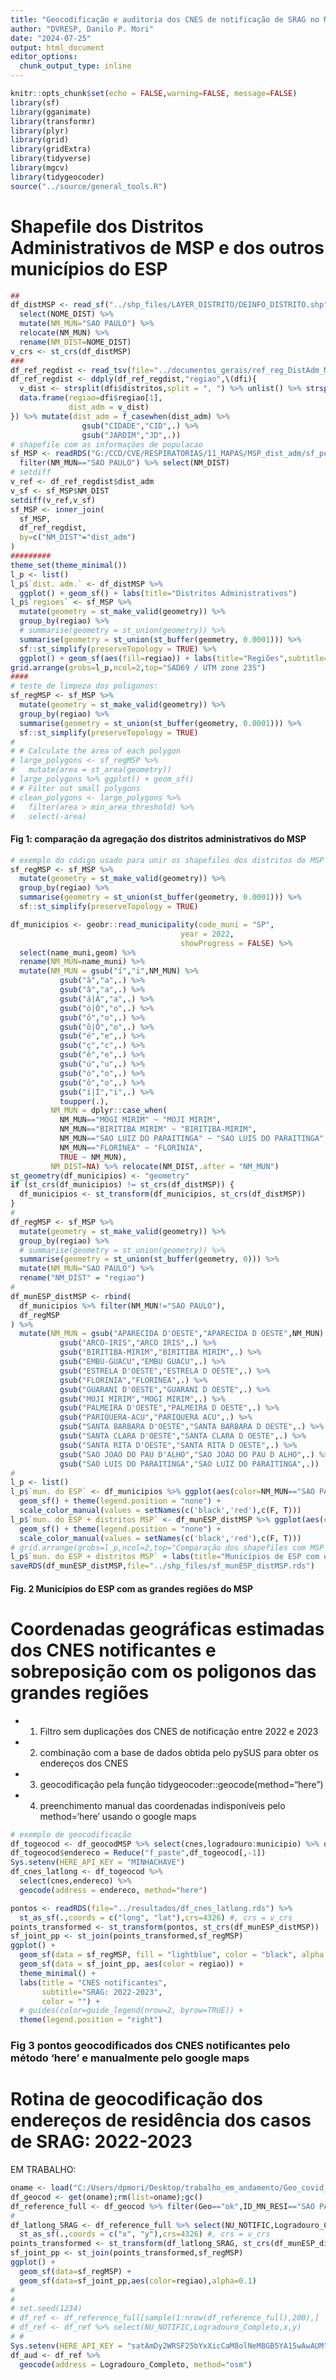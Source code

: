 ```yaml
---
title: "Geocodificação e auditoria dos CNES de notificação de SRAG no MSP 2022 e 2023"
author: "DVRESP, Danilo P. Mori"
date: "2024-07-25"
output: html_document
editor_options: 
  chunk_output_type: inline
---
```


```r
knitr::opts_chunk$set(echo = FALSE,warning=FALSE, message=FALSE)
library(sf)
library(gganimate)
library(transformr)
library(plyr)
library(grid)
library(gridExtra)
library(tidyverse)
library(mgcv)
library(tidygeocoder)
source("../source/general_tools.R")
```

# Shapefile dos Distritos Administrativos de MSP e dos outros municípios do ESP

```r
##
df_distMSP <- read_sf("../shp_files/LAYER_DISTRITO/DEINFO_DISTRITO.shp") %>% 
  select(NOME_DIST) %>% 
  mutate(NM_MUN="SAO PAULO") %>% 
  relocate(NM_MUN) %>% 
  rename(NM_DIST=NOME_DIST)
v_crs <- st_crs(df_distMSP)
###
df_ref_regdist <- read_tsv(file="../documentos_gerais/ref_reg_DistAdm_MSP.txt",locale = locale(encoding = 'latin1'))
df_ref_regdist <- ddply(df_ref_regdist,"regiao",\(dfi){
  v_dist <- strsplit(dfi$distritos,split = ", ") %>% unlist() %>% strsplit(dfi$distritos,split = ",") %>% unlist()
  data.frame(regiao=dfi$regiao[1],
             dist_adm = v_dist)
}) %>% mutate(dist_adm = f_casewhen(dist_adm) %>% 
                gsub("CIDADE","CID",.) %>% 
                gsub("JARDIM","JD",.))
# shapefile com as informações de populacao
sf_MSP <- readRDS("G:/CCD/CVE/RESPIRATORIAS/11_MAPAS/MSP_dist_adm/sf_pop_ESP_distMSP_2000-2024.rds") %>% 
  filter(NM_MUN=="SAO PAULO") %>% select(NM_DIST)
# setdiff
v_ref <- df_ref_regdist$dist_adm
v_sf <- sf_MSP$NM_DIST
setdiff(v_ref,v_sf)
sf_MSP <- inner_join(
  sf_MSP,
  df_ref_regdist,
  by=c("NM_DIST"="dist_adm")
)
#########
theme_set(theme_minimal())
l_p <- list()
l_p$`dist. adm.` <- df_distMSP %>% 
  ggplot() + geom_sf() + labs(title="Distritos Administrativos")
l_p$`regioes` <- sf_MSP %>% 
  mutate(geometry = st_make_valid(geometry)) %>% 
  group_by(regiao) %>% 
  # summarise(geometry = st_union(geometry)) %>% 
  summarise(geometry = st_union(st_buffer(geometry, 0.0001))) %>% 
  sf::st_simplify(preserveTopology = TRUE) %>% 
  ggplot() + geom_sf(aes(fill=regiao)) + labs(title="Regiões",subtitle="sf::st_union(st_buffer(geometry,0.0001))")
grid.arrange(grobs=l_p,ncol=2,top="SAD69 / UTM zone 23S")
####
# teste de limpeza dos poligonos:
sf_regMSP <- sf_MSP %>% 
  mutate(geometry = st_make_valid(geometry)) %>% 
  group_by(regiao) %>% 
  summarise(geometry = st_union(st_buffer(geometry, 0.0001))) %>% 
  sf::st_simplify(preserveTopology = TRUE)
#
# # Calculate the area of each polygon
# large_polygons <- sf_regMSP %>%
#   mutate(area = st_area(geometry))
# large_polygons %>% ggplot() + geom_sf()
# # Filter out small polygons
# clean_polygons <- large_polygons %>%
#   filter(area > min_area_threshold) %>%
#   select(-area) 
```
  
  
#### Fig 1: comparação da agregação dos distritos administrativos do MSP  

```r
# exemplo do código usado para unir os shapefiles dos distritos do MSP
sf_regMSP <- sf_MSP %>% 
  mutate(geometry = st_make_valid(geometry)) %>% 
  group_by(regiao) %>% 
  summarise(geometry = st_union(st_buffer(geometry, 0.0001))) %>% 
  sf::st_simplify(preserveTopology = TRUE)

```


```r
df_municipios <- geobr::read_municipality(code_muni = "SP",
                                      year = 2022,
                                      showProgress = FALSE) %>%
  select(name_muni,geom) %>%
  rename(NM_MUN=name_muni) %>%
  mutate(NM_MUN = gsub("í","i",NM_MUN) %>%
           gsub("ã","a",.) %>%
           gsub("â","a",.) %>%
           gsub("á|Á","a",.) %>%
           gsub("ó|Ó","o",.) %>%
           gsub("ô","o",.) %>%
           gsub("õ|Ô","o",.) %>%
           gsub("é","e",.) %>%
           gsub("ç","c",.) %>%
           gsub("ê","e",.) %>%
           gsub("ú","u",.) %>%
           gsub("ó","o",.) %>%
           gsub("ô","o",.) %>%
           gsub("í|Í","i",.) %>%
           toupper(.),
         NM_MUN = dplyr::case_when(
           NM_MUN=="MOGI MIRIM" ~ "MOJI MIRIM",
           NM_MUN=="BIRITIBA MIRIM" ~ "BIRITIBA-MIRIM",
           NM_MUN=="SAO LUIZ DO PARAITINGA" ~ "SAO LUIS DO PARAITINGA",
           NM_MUN=="FLORINEA" ~ "FLORINIA",
           TRUE ~ NM_MUN),
         NM_DIST=NA) %>% relocate(NM_DIST,.after = "NM_MUN")
st_geometry(df_municipios) <- "geometry"
if (st_crs(df_municipios) != st_crs(df_distMSP)) {
  df_municipios <- st_transform(df_municipios, st_crs(df_distMSP))
}
#
df_regMSP <- sf_MSP %>% 
  mutate(geometry = st_make_valid(geometry)) %>% 
  group_by(regiao) %>% 
  # summarise(geometry = st_union(geometry)) %>% 
  summarise(geometry = st_union(st_buffer(geometry, 0))) %>% 
  mutate(NM_MUN="SAO PAULO") %>% 
  rename("NM_DIST" = "regiao")
#
df_munESP_distMSP <- rbind(
  df_municipios %>% filter(NM_MUN!="SAO PAULO"),
  df_regMSP
) %>% 
  mutate(NM_MUN = gsub("APARECIDA D'OESTE","APARECIDA D OESTE",NM_MUN) %>% 
           gsub("ARCO-IRIS","ARCO IRIS",.) %>% 
           gsub("BIRITIBA-MIRIM","BIRITIBA MIRIM",.) %>% 
           gsub("EMBU-GUACU","EMBU GUACU",.) %>% 
           gsub("ESTRELA D'OESTE","ESTRELA D OESTE",.) %>% 
           gsub("FLORINIA","FLORINEA",.) %>% 
           gsub("GUARANI D'OESTE","GUARANI D OESTE",.) %>% 
           gsub("MOJI MIRIM","MOGI MIRIM",.) %>% 
           gsub("PALMEIRA D'OESTE","PALMEIRA D OESTE",.) %>% 
           gsub("PARIQUERA-ACU","PARIQUERA ACU",.) %>% 
           gsub("SANTA BARBARA D'OESTE","SANTA BARBARA D OESTE",.) %>% 
           gsub("SANTA CLARA D'OESTE","SANTA CLARA D OESTE",.) %>% 
           gsub("SANTA RITA D'OESTE","SANTA RITA D OESTE",.) %>% 
           gsub("SAO JOAO DO PAU D'ALHO","SAO JOAO DO PAU D ALHO",.) %>% 
           gsub("SAO LUIS DO PARAITINGA","SAO LUIZ DO PARAITINGA",.))
#
l_p <- list()
l_p$`mun. do ESP` <- df_municipios %>% ggplot(aes(color=NM_MUN=="SAO PAULO")) + 
  geom_sf() + theme(legend.position = "none") +
  scale_color_manual(values = setNames(c('black','red'),c(F, T))) 
l_p$`mun. do ESP + distritos MSP` <- df_munESP_distMSP %>% ggplot(aes(color=NM_MUN=="SAO PAULO")) + 
  geom_sf() + theme(legend.position = "none") +
  scale_color_manual(values = setNames(c('black','red'),c(F, T)))
# grid.arrange(grobs=l_p,ncol=2,top="Comparação dos shapefiles com MSP e com regiões de MSP\n geobr::read_municipality")
l_p$`mun. do ESP + distritos MSP` + labs(title="Municípios de ESP com o MSP em grandes regiões")
saveRDS(df_munESP_distMSP,file="../shp_files/sf_munESP_distMSP.rds")
```
  
#### Fig. 2 Municípios do ESP com as grandes regiões do MSP    
   
 
# Coordenadas geográficas estimadas dos CNES notificantes e sobreposição com os poligonos das grandes regiões

- 1) Filtro sem duplicações dos CNES de notificação entre 2022 e 2023
- 2) combinação com a base de dados obtida pelo pySUS para obter os endereços dos CNES
- 3) geocodificação pela função tidygeocoder::geocode(method="here")
- 4) preenchimento manual das coordenadas indisponíveis pelo method='here' usando o google maps


```r
# exemplo de geocodificação
df_togeocod <- df_geocodMSP %>% select(cnes,logradouro:municipio) %>% distinct()
df_togeocod$endereco = Reduce("f_paste",df_togeocod[,-1])
Sys.setenv(HERE_API_KEY = "MINHACHAVE")
df_cnes_latlong <- df_togeocod %>% 
  select(cnes,endereco) %>% 
  geocode(address = endereco, method="here") 
```

```r
pontos <- readRDS(file="../resultados/df_cnes_latlong.rds") %>% 
  st_as_sf(.,coords = c("long", "lat"),crs=4326) #, crs = v_crs
points_transformed <- st_transform(pontos, st_crs(df_munESP_distMSP))
sf_joint_pp <- st_join(points_transformed,sf_regMSP)
ggplot() +
  geom_sf(data = sf_regMSP, fill = "lightblue", color = "black", alpha = 0.5) +
  geom_sf(data = sf_joint_pp, aes(color = regiao)) +
  theme_minimal() +
  labs(title = "CNES notificantes",
       subtitle="SRAG: 2022-2023",
       color = "") +
  # guides(color=guide_legend(nrow=2, byrow=TRUE)) +
  theme(legend.position = "right")
```
  
### Fig 3 pontos geocodificados dos CNES notificantes pelo método 'here' e manualmente pelo google maps  


# Rotina de geocodificação dos endereços de residência dos casos de SRAG: 2022-2023

EM TRABALHO: 
  
```r
oname <- load("C:/Users/dpmori/Desktop/trabalho_em_andamento/Geo_covid_030724.Rdata")
df_geocod <- get(oname);rm(list=oname);gc()
df_reference_full <- df_geocod %>% filter(Geo=="ok",ID_MN_RESI=="SAO PAULO",anoepi %in% 2022:2023)
#
df_latlong_SRAG <- df_reference_full %>% select(NU_NOTIFIC,Logradouro_Completo,x,y) %>% 
  st_as_sf(.,coords = c("x", "y"),crs=4326) #, crs = v_crs
points_transformed <- st_transform(df_latlong_SRAG, st_crs(df_munESP_distMSP))
sf_joint_pp <- st_join(points_transformed,sf_regMSP)
ggplot() +
  geom_sf(data=sf_regMSP) +
  geom_sf(data=sf_joint_pp,aes(color=regiao),alpha=0.1)
# 
# 
# set.seed(1234)
# df_ref <- df_reference_full[sample(1:nrow(df_reference_full),200),]
# df_ref <- df_ref %>% select(NU_NOTIFIC,Logradouro_Completo,x,y)
# #
Sys.setenv(HERE_API_KEY = "satAmDy2WRSF25bYxXicCaM8olNeM8GB5YA15wAwAUM")
df_aud <- df_ref %>%
  geocode(address = Logradouro_Completo, method="osm")
```



